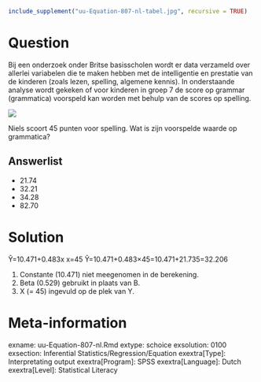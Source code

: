 ```r
include_supplement("uu-Equation-807-nl-tabel.jpg", recursive = TRUE)
```



Question
========
  
Bij een onderzoek onder Britse basisscholen wordt er data verzameld over allerlei variabelen die te maken hebben met de intelligentie en prestatie van de kinderen (zoals lezen, spelling, algemene kennis). In onderstaande analyse wordt gekeken of voor kinderen in groep 7 de score op grammar (grammatica) voorspeld kan worden met behulp van de scores op spelling. 

![](uu-Equation-807-nl-tabel.jpg)

Niels scoort 45 punten voor spelling. Wat is zijn voorspelde waarde op grammatica?
  
Answerlist
----------
* 21.74
* 32.21 
* 34.28
* 82.70


Solution
========
  
Ŷ=10.471+0.483x 
x=45 
Ŷ=10.471+0.483×45=10.471+21.735=32.206 

1) Constante (10.471) niet meegenomen in de berekening.
3) Beta (0.529) gebruikt in plaats van B.
4) X (= 45) ingevuld op de plek van Y.


Meta-information
================
exname: uu-Equation-807-nl.Rmd
extype: schoice
exsolution: 0100
exsection: Inferential Statistics/Regression/Equation
exextra[Type]: Interpretating output
exextra[Program]: SPSS
exextra[Language]: Dutch
exextra[Level]: Statistical Literacy
